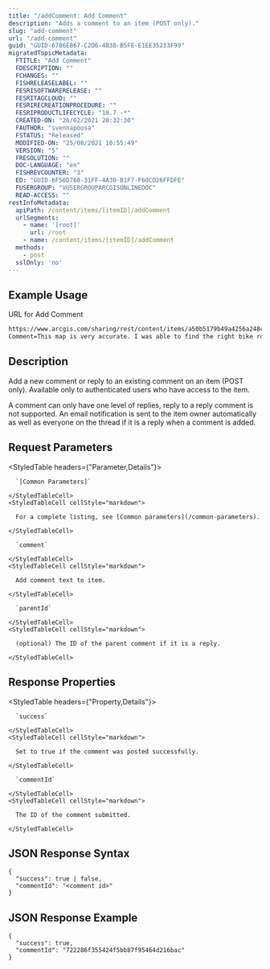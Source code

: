 ```yaml
---
title: "/addComment: Add Comment"
description: "Adds a comment to an item (POST only)."
slug: "add-comment"
url: "/add-comment"
guid: "GUID-6786EB67-C2D6-4838-B5FE-E1EE35233F99"
migratedTopicMetadata:
  FTITLE: "Add Comment"
  FDESCRIPTION: ""
  FCHANGES: ""
  FISHRELEASELABEL: ""
  FESRISOFTWARERELEASE: ""
  FESRITAGCLOUD: ""
  FESRIRECREATIONPROCEDURE: ""
  FESRIPRODUCTLIFECYCLE: "10.7 -*"
  CREATED-ON: "26/02/2021 20:32:30"
  FAUTHOR: "svennapoosa"
  FSTATUS: "Released"
  MODIFIED-ON: "25/08/2021 10:55:49"
  VERSION: "5"
  FRESOLUTION: ""
  DOC-LANGUAGE: "en"
  FISHREVCOUNTER: "3"
  ED: "GUID-6F56D768-31FF-4A30-B1F7-F60CD26FFDFE"
  FUSERGROUP: "VUSERGROUPARCGISONLINEDOC"
  READ-ACCESS: ""
restInfoMetadata:
  apiPath: /content/items/[itemID]/addComment
  urlSegments:
    - name: '[root]'
      url: /root
    - name: /content/items/[itemID]/addComment
  methods:
    - post
  sslOnly: 'no'
---
```


## Example Usage

URL for Add Comment

```markdown
https://www.arcgis.com/sharing/rest/content/items/a50b5179b49a4256a248c7b5ffb82dd7/addComment
Comment=This map is very accurate. I was able to find the right bike route to my destination.
``` 

## Description

Add a new comment or reply to an existing comment on an item (POST only). Available only to authenticated users who have access to the item. 

A comment can only have one level of replies, reply to a reply comment is not supported. An email notification is sent to the item owner automatically as well as everyone on the thread if it is a reply when a comment is added.

## Request Parameters 

<StyledTable headers={"Parameter,Details"}>
  <StyledTableRow>
    <StyledTableCell cellStyle="markdown">

      `[Common Parameters]` 

    </StyledTableCell>
    <StyledTableCell cellStyle="markdown">

      For a complete listing, see [Common parameters](/common-parameters).

    </StyledTableCell>
  </StyledTableRow>
  <StyledTableRow>
    <StyledTableCell cellStyle="markdown">

      `comment` 

    </StyledTableCell>
    <StyledTableCell cellStyle="markdown">

      Add comment text to item.

    </StyledTableCell>
  </StyledTableRow>
  <StyledTableRow>
    <StyledTableCell cellStyle="markdown">

      `parentId` 

    </StyledTableCell>
    <StyledTableCell cellStyle="markdown">

      (optional) The ID of the parent comment if it is a reply.

    </StyledTableCell>
  </StyledTableRow>
</StyledTable>

## Response Properties

<StyledTable headers={"Property,Details"}>
  <StyledTableRow>
    <StyledTableCell cellStyle="markdown">

      `success` 

    </StyledTableCell>
    <StyledTableCell cellStyle="markdown">

      Set to true if the comment was posted successfully.

    </StyledTableCell>
  </StyledTableRow>
  <StyledTableRow>
    <StyledTableCell cellStyle="markdown">

      `commentId` 

    </StyledTableCell>
    <StyledTableCell cellStyle="markdown">

      The ID of the comment submitted.

    </StyledTableCell>
  </StyledTableRow>
</StyledTable>

## JSON Response Syntax

```other
{
  "success": true | false,
  "commentId": "<comment id>"
}          
```

## JSON Response Example

```other
{
  "success": true,
  "commentId": "722286f355424f5bb87f95464d216bac"
}          
```

 
